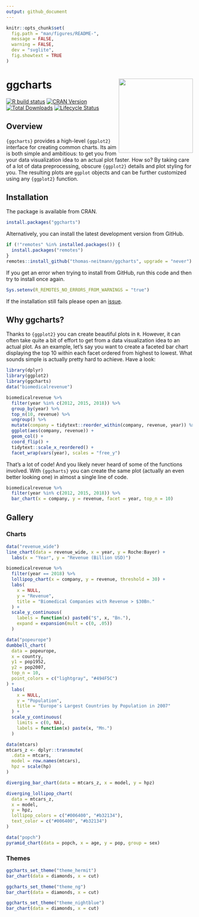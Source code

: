 ```yaml
---
output: github_document
---
```


```r
knitr::opts_chunk$set(
  fig.path = "man/figures/README-",
  message = FALSE,
  warning = FALSE,
  dev = "svglite",
  fig.showtext = TRUE
)
```

# ggcharts <img src="man/figures/ggcharts_hex.png" align="right" width="200"/>

[![R build status](https://github.com/thomas-neitmann/ggcharts/workflows/R-CMD-check/badge.svg)](https://github.com/thomas-neitmann/ggcharts/actions)
[![CRAN Version](https://www.r-pkg.org/badges/version/ggcharts?color=green)](https://cran.r-project.org/package=ggcharts)
[![Total Downloads](http://cranlogs.r-pkg.org/badges/grand-total/ggcharts?color=green)](https://cran.r-project.org/package=ggcharts)
[![Lifecycle Status](https://img.shields.io/badge/lifecycle-experimental-orange.svg)](https://www.tidyverse.org/lifecycle/#experimental)

## Overview

`{ggcharts}` provides a high-level `{ggplot2}` interface for creating common charts. Its aim is both simple and ambitious: to get you from your data visualization idea to an actual plot faster. How so? By taking care of a lot of data preprocessing, obscure `{ggplot2}` details and plot styling for you. The resulting plots are `ggplot` objects and can be further customized using any `{ggplot2}` function.


## Installation

The package is available from CRAN.

```r
install.packages("ggcharts")
```

Alternatively, you can install the latest development version from GitHub.

```r
if (!"remotes" %in% installed.packages()) {
  install.packages("remotes")
}
remotes::install_github("thomas-neitmann/ggcharts", upgrade = "never")
```

If you get an error when trying to install from GitHub, run this code and then try to install once again.

```r
Sys.setenv(R_REMOTES_NO_ERRORS_FROM_WARNINGS = "true")
```

If the installation still fails please open an [issue](https://github.com/thomas-neitmann/ggcharts/issues).


## Why ggcharts?

Thanks to `{ggplot2}` you can create beautiful plots in `R`. However, it can often take quite a bit of effort to get from a data visualization idea to an actual plot. As an example, let's say you want to create a faceted bar chart displaying the top 10 within each facet ordered from highest to lowest. What sounds simple is actually pretty hard to achieve. Have a look:

```r
library(dplyr)
library(ggplot2)
library(ggcharts)
data("biomedicalrevenue")

biomedicalrevenue %>%
  filter(year %in% c(2012, 2015, 2018)) %>%
  group_by(year) %>%
  top_n(10, revenue) %>%
  ungroup() %>%
  mutate(company = tidytext::reorder_within(company, revenue, year)) %>%
  ggplot(aes(company, revenue)) +
  geom_col() +
  coord_flip() +
  tidytext::scale_x_reordered() +
  facet_wrap(vars(year), scales = "free_y")
```

That's a lot of code! And you likely never heard of some of the functions involved. With `{ggcharts}` you can create the same plot (actually an even better looking one) in almost a single line of code.

```r
biomedicalrevenue %>%
  filter(year %in% c(2012, 2015, 2018)) %>%
  bar_chart(x = company, y = revenue, facet = year, top_n = 10)
```


## Gallery

### Charts

```r
data("revenue_wide")
line_chart(data = revenue_wide, x = year, y = Roche:Bayer) +
  labs(x = "Year", y = "Revenue (Billion USD)")
```


```r
biomedicalrevenue %>%
  filter(year == 2018) %>%
  lollipop_chart(x = company, y = revenue, threshold = 30) +
  labs(
    x = NULL,
    y = "Revenue",
    title = "Biomedical Companies with Revenue > $30Bn."
  ) +
  scale_y_continuous(
    labels = function(x) paste0("$", x, "Bn."),
    expand = expansion(mult = c(0, .05))
  )
```

```r
data("popeurope")
dumbbell_chart(
  data = popeurope,
  x = country,
  y1 = pop1952,
  y2 = pop2007,
  top_n = 10,
  point_colors = c("lightgray", "#494F5C")
) +
  labs(
    x = NULL,
    y = "Population",
    title = "Europe's Largest Countries by Population in 2007"
  ) +
  scale_y_continuous(
    limits = c(0, NA),
    labels = function(x) paste(x, "Mn.")
  )
```

```r
data(mtcars)
mtcars_z <- dplyr::transmute(
  .data = mtcars,
  model = row.names(mtcars),
  hpz = scale(hp)
)

diverging_bar_chart(data = mtcars_z, x = model, y = hpz)
```

```r
diverging_lollipop_chart(
  data = mtcars_z,
  x = model,
  y = hpz,
  lollipop_colors = c("#006400", "#b32134"),
  text_color = c("#006400", "#b32134")
)
```

```r
data("popch")
pyramid_chart(data = popch, x = age, y = pop, group = sex)
```


### Themes

```r
ggcharts_set_theme("theme_hermit")
bar_chart(data = diamonds, x = cut)
```

```r
ggcharts_set_theme("theme_ng")
bar_chart(data = diamonds, x = cut)
```

```r
ggcharts_set_theme("theme_nightblue")
bar_chart(data = diamonds, x = cut)
```
